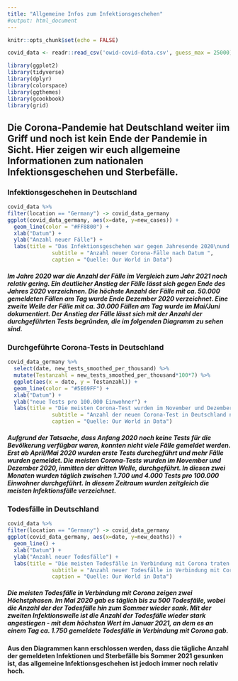 ```yaml
---
title: "Allgemeine Infos zum Infektionsgeschehen"
#output: html_document
---
```


```r
knitr::opts_chunk$set(echo = FALSE)
```

```r
covid_data <- readr::read_csv('owid-covid-data.csv', guess_max = 25000)
```

```r
library(ggplot2)
library(tidyverse)
library(dplyr)
library(colorspace)
library(ggthemes)
library(gcookbook)
library(grid)
```

## Die Corona-Pandemie hat Deutschland weiter iim Griff und noch ist kein Ende der Pandemie in Sicht. Hier zeigen wir euch allgemeine Informationen zum nationalen Infektionsgeschehen und Sterbefälle.

### Infektionsgeschehen in Deutschland

```r
covid_data %>%
filter(location == "Germany") -> covid_data_germany
ggplot(covid_data_germany, aes(x=date, y=new_cases)) +
  geom_line(color = "#FF8800") +
  xlab("Datum") +
  ylab("Anzahl neuer Fälle") +
  labs(title = "Das Infektionsgeschehen war gegen Jahresende 2020\nund im Frühling 2021 am höchsten",
              subtitle = "Anzahl neuer Corona-Fälle nach Datum ",
              caption = "Quelle: Our World in Data")
```

##### Im Jahre 2020 war die Anzahl der Fälle im Vergleich zum Jahr 2021 noch relativ gering. Ein deutlicher Anstieg der Fälle lässt sich gegen Ende des Jahres 2020 verzeichnen. Die höchste Anzahl der Fälle mit ca. 50.000 gemeldeten Fällen am Tag wurde Ende Dezember 2020 verzeichnet. Eine zweite Welle der Fälle mit ca. 30.000 Fällen am Tag wurde im Mai/Juni dokumentiert. Der Anstieg der Fälle lässt sich mit der Anzahl der durchgeführten Tests begründen, die im folgenden Diagramm zu sehen sind.

### Durchgeführte Corona-Tests in Deutschland

```r

covid_data_germany %>%
  select(date, new_tests_smoothed_per_thousand) %>%
  mutate(Testanzahl = new_tests_smoothed_per_thousand*100*7) %>%
  ggplot(aes(x = date, y = Testanzahl)) +
  geom_line(color = "#5E69FF") +
  xlab("Datum") +
  ylab("neue Tests pro 100.000 Einwohner") +
  labs(title = "Die meisten Corona-Test wurden im November und Dezember 2020 druchgeführt",
              subtitle = "Anzahl der neuen Corona-Test in Deutschland nach Datum",
              caption = "Quelle: Our World in Data")
```

##### Aufgrund der Tatsache, dass Anfang 2020 noch keine Tests für die Bevölkerung verfügbar waren, konnten nicht viele Fälle gemeldet werden. Erst ab April/Mai 2020 wurden erste Tests durchegführt und mehr Fälle wurden gemeldet. Die meisten Corona-Tests wurden im November und Dezember 2020, inmitten der dritten Welle, durchgeführt. In diesen zwei Monaten wurden täglich zwischen 1.700 und 4.000 Tests pro 100.000 Einwohner durchgeführt. In diesem Zeitraum wurden zeitgleich die meisten Infektionsfälle verzeichnet.

### Todesfälle in Deutschland

```r
covid_data %>%
filter(location == "Germany") -> covid_data_germany 
ggplot(covid_data_germany, aes(x=date, y=new_deaths)) +
  geom_line() +
  xlab("Datum") +
  ylab("Anzahl neuer Todesfälle") +
  labs(title = "Die meisten Todesfälle in Verbindung mit Corona traten im Januar 2021 auf",
              subtitle = "Anzahl neuer Todesfälle in Verbindung mit Corona nach Datum ",
              caption = "Quelle: Our World in Data")
```

##### Die meisten Todesfälle in Verbindung mit Corona zeigen zwei Höchstphasen. Im Mai 2020 gab es täglich bis zu 500 Todesfälle, wobei die Anzahl der der Todesfälle hin zum Sommer wieder sank. Mit der zweiten Infektionswelle ist die Anzahl der Todesfälle wieder stark angestiegen - mit dem höchsten Wert im Januar 2021, an dem es an einem Tag ca. 1.750 gemeldete Todesfälle in Verbindung mit Corona gab.

#### Aus den Diagrammen kann erschlossen werden, dass die tägliche Anzahl der gemeldeten Infektionen und Sterbefälle bis Sommer 2021 gesunken ist,  das allgemeine Infektionsgeschehen ist jedoch immer noch relativ hoch.
